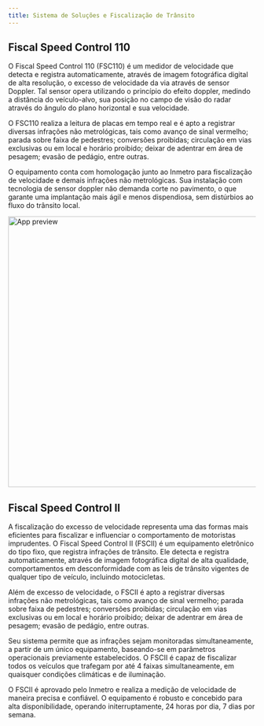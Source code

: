 ```yaml
---
title: Sistema de Soluções e Fiscalização de Trânsito
---
```


## Fiscal Speed Control 110

O Fiscal Speed Control 110 (FSC110) é um medidor de velocidade que detecta e registra automaticamente, através de imagem fotográfica digital de alta resolução, o excesso de velocidade da via através de sensor Doppler. Tal sensor opera utilizando o princípio do efeito doppler, medindo a distância do veículo-alvo, sua posição no campo de visão do radar através do ângulo do plano horizontal e sua velocidade.

O FSC110 realiza a leitura de placas em tempo real e é apto a registrar diversas infrações não metrológicas, tais como avanço de sinal vermelho; parada sobre faixa de pedestres; conversões proibidas; circulação em vias exclusivas ou em local e horário proibido; deixar de adentrar em área de pesagem; evasão de pedágio, entre outras.  

O equipamento conta com homologação junto ao Inmetro para fiscalização de velocidade e demais infrações não metrológicas. Sua instalação com tecnologia de sensor doppler não demanda corte no pavimento, o que garante uma implantação mais ágil e menos dispendiosa, sem distúrbios ao fluxo do trânsito local.

<Image
  src="/_static/img-5.jpg"
  width="1100"
  height="550"
  alt="App preview"
  priority
/>

## Fiscal Speed Control II

A fiscalização do excesso de velocidade representa uma das formas mais eficientes para fiscalizar e influenciar o comportamento de motoristas imprudentes. O Fiscal Speed Control II (FSCII) é um equipamento eletrônico do tipo fixo, que registra infrações de trânsito. Ele detecta e registra automaticamente, através de imagem fotográfica digital de alta qualidade, comportamentos em desconformidade com as leis de trânsito vigentes de qualquer tipo de veículo, incluindo motocicletas. 

Além de excesso de velocidade, o FSCII é apto a registrar diversas infrações não metrológicas, tais como avanço de sinal vermelho; parada sobre faixa de pedestres; conversões proibidas; circulação em vias exclusivas ou em local e horário proibido; deixar de adentrar em área de pesagem; evasão de pedágio, entre outras.

Seu sistema permite que as infrações sejam monitoradas simultaneamente, a partir de um único equipamento, baseando-se em parâmetros operacionais previamente estabelecidos. O FSCII é capaz de fiscalizar todos os veículos que trafegam por até 4 faixas simultaneamente, em quaisquer condições climáticas e de iluminação.

O FSCII é aprovado pelo Inmetro e realiza a medição de velocidade de maneira precisa e confiável. O equipamento é robusto e concebido para alta disponibilidade, operando initerruptamente, 24 horas por dia, 7 dias por semana.
